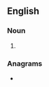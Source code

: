 ==English==

===Noun===
{{head|en|noun plural form}}

# {{plural of|imine|lang=en}}

===Anagrams===
* {{anagrams|en|a=eiimns|Simien}}